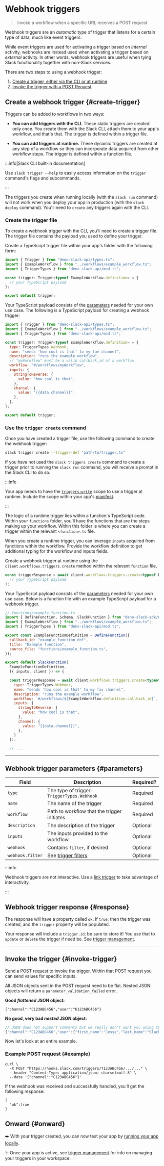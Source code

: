 # Webhook triggers

> Invoke a workflow when a specific URL receives a POST request

Webhook triggers are an *automatic* type of trigger that listens for a certain type of data, much like event triggers.

While event triggers are used for activating a trigger based on *internal* activity, webhooks are instead used when activating a trigger based on *external* activity. In other words, webhook triggers are useful when tying Slack functionality together with non-Slack services.

There are two steps to using a webhook trigger:

1. [Create a trigger, either via the CLI or at runtime](#create-trigger)
2. [Invoke the trigger with a POST Request](#invoke-trigger)

## Create a webhook trigger {#create-trigger}

Triggers can be added to workflows in two ways:

* **You can add triggers with the CLI.** These static triggers are created only once. You create them with the Slack CLI, attach them to your app's workflow, and that's that. The trigger is defined within a trigger file.

* **You can add triggers at runtime.** These dynamic triggers are created at any step of a workflow so they can incorporate data acquired from other workflow steps. The trigger is defined within a function file.


<Tabs groupId="trigger-type">
  <TabItem value="cli" label="Create a webhook trigger with the CLI">

:::info[Slack CLI built-in documentation]

Use `slack trigger --help`  to easily access information on the `trigger` command's flags and subcommands.

:::

The triggers you create when running locally (with the `slack run` command) will not work when you deploy your app in production (with the `slack deploy` command). You'll need to `create` any triggers again with the CLI.

### Create the trigger file

To create a webhook trigger with the CLI, you'll need to create a trigger file. The trigger file contains the payload you used to define your trigger.

Create a TypeScript trigger file within your app's folder with the following form:

```js
import { Trigger } from "deno-slack-api/types.ts";
import { ExampleWorkflow } from "../workflows/example_workflow.ts";
import { TriggerTypes } from "deno-slack-api/mod.ts";

const trigger: Trigger<typeof ExampleWorkflow.definition> = {
  // your TypeScript payload
};

export default trigger;
```

Your TypeScript payload consists of the [parameters](#parameters) needed for your own use case. The following is a TypeScript payload for creating a webhook trigger:


```js
import { Trigger } from "deno-slack-api/types.ts";
import { ExampleWorkflow } from "../workflows/example_workflow.ts";
import { TriggerTypes } from "deno-slack-api/mod.ts";

const trigger: Trigger<typeof ExampleWorkflow.definition> = {
  type: TriggerTypes.Webhook,
  name: "sends 'how cool is that' to my fav channel",
  description: "runs the example workflow",
  // "myWorkflow" must be a valid callback_id of a workflow
  workflow: "#/workflows/myWorkflow",
  inputs: {
    stringToReverse: {
      value: "how cool is that",
    },
    channel: {
      value: "{{data.channel}}",
    },
  },
};

export default trigger;
```

### Use the `trigger create` command

Once you have created a trigger file, use the following command to create the webhook trigger:

```bash
slack trigger create --trigger-def "path/to/trigger.ts"
```

If you have not used the `slack triggers create` command to create a trigger prior to running the `slack run` command, you will receive a prompt in the Slack CLI to do so.

  </TabItem>
  <TabItem value="runtime" label="Create an event trigger at runtime">

:::info

Your app needs to have the [`triggers:write`](/scopes/triggers:write) scope to use a trigger at runtime. Include the scope within your app's [manifest](/automation/manifest).

:::

The logic of a runtime trigger lies within a function's TypeScript code. Within your `functions` folder, you'll have the functions that are the steps making up your workflow. Within this folder is where you can create a trigger within the relevant `<function>.ts` file.

When you create a runtime trigger, you can leverage `inputs` acquired from functions within the workflow. Provide the workflow definition to get additional typing for the workflow and inputs fields.

Create a webhook trigger at runtime using the `client.workflows.triggers.create` method within the relevant `function` file.

```js
const triggerResponse = await client.workflows.triggers.create<typeof ExampleWorkflow.definition>({
  // your TypeScript payload
);
```

Your TypeScript payload consists of the [parameters](#parameters) needed for your own use case. Below is a function file with an example TypeScript payload for a webhook trigger.

```js
// functions/example_function.ts
import { DefineFunction, Schema, SlackFunction } from "deno-slack-sdk/mod.ts";
import { ExampleWorkflow } from "../workflows/example_workflow.ts";
import { TriggerTypes } from "deno-slack-api/mod.ts";

export const ExampleFunctionDefinition = DefineFunction({
  callback_id: "example_function_def",
  title: "Example function",
  source_file: "functions/example_function.ts",
});

export default SlackFunction(
  ExampleFunctionDefinition,
  ({ inputs, client }) => {

  const triggerResponse = await client.workflows.triggers.create<typeof ExampleWorkflow.definition>({
    type: TriggerTypes.Webhook,
    name: "sends 'how cool is that' to my fav channel",
    description: "runs the example workflow",
    workflow: `#/workflows/${ExampleWorkflow.definition.callback_id}`,
    inputs: {
      stringToReverse: {
        value: "how cool is that",
      },
      channel: {
        value: "{{data.channel}}",
      },
    }
  });

  // ...
```

  </TabItem>
</Tabs>


---

## Webhook trigger parameters {#parameters}
| Field            | Description                                 | Required? |
|------------------|---------------------------------------------|-----------|
| `type`           | The type of trigger: `TriggerTypes.Webhook`              | Required |
| `name`           | The name of the trigger                     | Required |
| `workflow`       | Path to workflow that the trigger initiates | Required |
| `description`    | The description of the trigger              | Optional |
| `inputs`         | The inputs provided to the workflow         | Optional |
| `webhook`        | Contains `filter`, if desired               | Optional |
| `webhook.filter` | See [trigger filters](/automation/triggers/event/#filters)             | Optional |

:::info

Webhook triggers are not interactive. Use a [link trigger](/automation/triggers/link) to take advantage of interactivity.

:::

## Webhook trigger response {#response}

The response will have a property called `ok`. If `true`, then the trigger was created, and the `trigger` property will be populated.

Your response will include a `trigger.id`; be sure to store it! You use that to `update` or `delete` the trigger if need be. See [trigger management](/automation/triggers/manage).

---

## Invoke the trigger {#invoke-trigger}

Send a POST request to invoke the trigger. Within that POST request you can send values for specific inputs.

All JSON objects sent in the POST request need to be flat. Nested JSON objects will return a `parameter_validation_failed` error. 

**Good *flattened* JSON object:**
```
{"channel":"C123ABC456","user":"U123ABC456"}
```

**No good, very bad *nested* JSON object:** 

```js
// JSON does not support comments but we really don't want you using this code
{"channel":"C123ABC456","user":{"first_name":"Jesse","last_name":"Slacksalot"}}
```

Now let's look at an entire example. 

### Example POST request {#example}

```
curl \
  -X POST "https://hooks.slack.com/triggers/T123ABC456/.../..." \
  --header "Content-Type: application/json; charset=utf-8" \
  --data '{"channel":"C123ABC456"}'
```

If the webhook was received and successfully handled, you'll get the following response:

```
{
  "ok":true
}
```

## Onward {#onward}

➡️ With your trigger created, you can now test your app by [running your app locally](/automation/run).

✨ Once your app is active, see [trigger management](/automation/triggers/manage) for info on managing your triggers in your workspace.